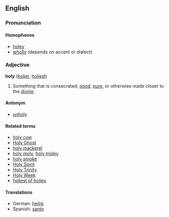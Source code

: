 ==English==
===Pronunciation===
====Homophones====
*[[holey]]
*[[wholly]] (depends on accent or dialect)

===Adjective===
'''holy''' ([[holier]], [[holiest]])

#Something that is consecrated, [[good]], [[pure]], or otherwise made closer to the [[divine]].

====Antonym====
*[[unholy]]

====Related terms====
*[[holy cow]]
*[[Holy Ghost]]
*[[holy mackerel]]
*[[holy moly]], [[holy moley]]
*[[holy smoke]]
*[[Holy Spirit]]
*[[Holy Trinity]]
*[[Holy Week]]
*[[holiest of holies]]

====Translations====
*German: [[heilig]]
*Spanish: [[santo]]